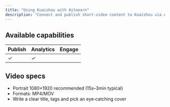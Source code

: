 ```yaml
---
title: "Using Kuaishou with Aitoearn"
description: "Connect and publish short‑video content to Kuaishou via Aitoearn."
---
```

## Available capabilities

| Publish | Analytics | Engage |
| --- | --- | --- |
| ✓ | ✓ |  |

## Video specs

- Portrait 1080×1920 recommended (15s–3min typical)
- Formats: MP4/MOV
- Write a clear title, tags and pick an eye‑catching cover
